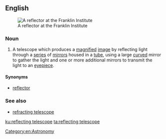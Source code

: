 ==English==
{{wikipedia}}
[[File:Franklin reflector 24.jpg|thumb|A reflector at the Franklin Institute]]
===Noun===
{{en-noun|head=[[reflecting]] [[telescope]]}}

# A telescope which produces a [[magnify|magnified]] [[image]] by reflecting light through a [[series]] of [[mirror]]s housed in a [[tube]], using a large [[curved]] mirror to gather the light and one or more additional mirrors to transmit the light to an [[eyepiece]].

====Synonyms====
* [[reflector]]

===See also===
*[[refracting telescope]]

[[Category:en:Astronomy]]

[[ku:reflecting telescope]]
[[ta:reflecting telescope]]